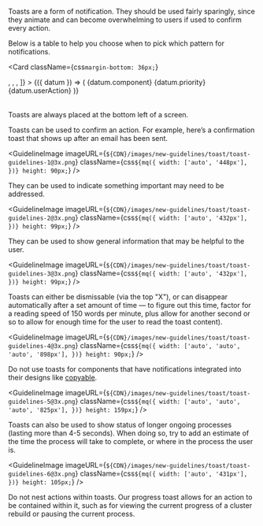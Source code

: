 
Toasts are a form of notification. They should be used fairly sparingly, since
they animate and can become overwhelming to users if used to confirm every
action.

Below is a table to help you choose when to pick which pattern for
notifications.

<Card
  className={css`
    margin-bottom: 36px;
  `}
>
  <Table
    data={[
      {
        component: 'Toast',
        priority: 'Low priority',
        userAction: 'Optional: Toasts disappear automatically',
      },
      {
        component: 'Banner',
        priority: 'Medium priority',
        userAction:
          'Optional: Banners remain until dismissed by the user, or if the state, which caused the banner is resolved',
      },
      {
        component: 'Modal',
        priority: 'Highest priority',
        userAction:
          'Required: Modals block usage until the user takes a modal action or exits the modal (if available)',
      },
    ]}
    columns={[
      <TableHeader
        className={css`
          min-width: 120px;
        `}
        key="component"
        label="Component"
      />,
      <TableHeader key="priority" label="Priority" />,
      <TableHeader key="userAction" label="User Action" />,
    ]}
  >
    {({ datum }) => (
      <tr
        key={datum.component}
        className={css`
          border-bottom: 1px solid ${uiColors.gray.light2};
        `}
      >
        <Cell
          className={css`
            padding: 16px 0 16px 10px;
          `}
        >
          {datum.component}
        </Cell>
        <Cell
          className={css`
            padding: 16px 0 16px 10px;
          `}
        >
          {datum.priority}
        </Cell>
        <Cell
          className={css`
            padding: 16px 0 16px 10px;
          `}
        >
          {datum.userAction}
        </Cell>
      </tr>
    )}
  </Table>
</Card>

Toasts are always placed at the bottom left of a screen.

Toasts can be used to confirm an action. For example, here’s a confirmation
toast that shows up after an email has been sent.

<GuidelineImage
  imageURL={`${CDN}/images/new-guidelines/toast/toast-guidelines-1@3x.png`}
  className={css`
    ${mq({
      width: ['auto', '448px'],
    })}
    height: 90px;
  `}
/>

They can be used to indicate something important may need to be addressed.

<GuidelineImage
  imageURL={`${CDN}/images/new-guidelines/toast/toast-guidelines-2@3x.png`}
  className={css`
    ${mq({
      width: ['auto', '432px'],
    })}
    height: 99px;
  `}
/>

They can be used to show general information that may be helpful to the user.

<GuidelineImage
  imageURL={`${CDN}/images/new-guidelines/toast/toast-guidelines-3@3x.png`}
  className={css`
    ${mq({
      width: ['auto', '432px'],
    })}
    height: 99px;
  `}
/>

Toasts can either be dismissable (via the top "X"), or can disappear
automatically after a set amount of time — to figure out this time, factor for
a reading speed of 150 words per minute, plus allow for another second or so
to allow for enough time for the user to read the toast content).

<GuidelineImage
  imageURL={`${CDN}/images/new-guidelines/toast/toast-guidelines-4@3x.png`}
  className={css`
    ${mq({
      width: ['auto', 'auto', 'auto', '898px'],
    })}
    height: 90px;
  `}
/>

Do not use toasts for components that have notifications integrated into their
designs like [copyable](https://www.mongodb.design/component/copyable/example/).

<GuidelineImage
  imageURL={`${CDN}/images/new-guidelines/toast/toast-guidelines-5@3x.png`}
  className={css`
    ${mq({
      width: ['auto', 'auto', 'auto', '825px'],
    })}
    height: 159px;
  `}
/>

Toasts can also be used to show status of longer ongoing processes (lasting
more than 4-5 seconds). When doing so, try to add an estimate of the time the
process will take to complete, or where in the process the user is.

<GuidelineImage
  imageURL={`${CDN}/images/new-guidelines/toast/toast-guidelines-6@3x.png`}
  className={css`
    ${mq({
      width: ['auto', '431px'],
    })}
    height: 105px;
  `}
/>

Do not nest actions within toasts. Our progress toast allows for an action to
be contained within it, such as for viewing the current progress of a cluster
rebuild or pausing the current process.
